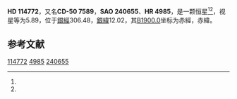 {{Starbox begin
| name = HD 114772
}}
{{Starbox observe
| epoch = [[J2000.0|J2000.0]]
| constell = {{星座名待查}}<ref name=SIMBAD>{{cite web
 | url=http://simbad.u-strasbg.fr/simbad/sim-id?Ident=HR+4985
 | title=Pulsating variable Star
 | publisher=Centre de Données astronomiques de Strasbourg
 | work=SIMBAD
 | accessdate=2012-07-13
 | archive-date=2016-03-17
 | archive-url=https://web.archive.org/web/20160317011726/http://simbad.u-strasbg.fr/simbad/sim-id?Ident=HR+4985
 | dead-url=no
 }}</ref><ref name=DATA>{{cite web
 | url=http://vizier.u-strasbg.fr/viz-bin/VizieR-5?-out.add=.&-source=5050&-corr=PK=HR&-out.max=9999&HR=4985
 | title=VizieR Detailed Page
 | accessdate=2012-07-13
 | archive-date=2016-03-04
 | archive-url=https://web.archive.org/web/20160304235008/http://vizier.u-strasbg.fr/viz-bin/VizieR-5?-out.add=.&-source=5050&-corr=PK=HR&-out.max=9999&HR=4985
 | dead-url=no
 }}</ref>
| 星官 = 
| ra = {{RA|13|13|23.5}}<ref name=SIMBAD /><ref name=DATA />
| dec = {{DEC|-50|42|0}}<ref name=SIMBAD /><ref name=DATA />
| appmag_v = 5.89<ref name=SIMBAD /><ref name=DATA />
}}
{{Starbox character
| class = B9V<ref name=SIMBAD /><ref name=DATA />
| b-v = -0.02<ref name=SIMBAD /><ref name=DATA />
| u-b = <ref name=SIMBAD /><ref name=DATA />
| r-i = <ref name=SIMBAD /><ref name=DATA />
| variable = 
}}
{{Starbox astrometry
| radial_v = 
| prop_mo_ra = -1
| parallax = 
| p_error = 
}}
{{Starbox catalog
| names =CD-50 7589，[[SAO星表|SAO]] 240655，[[HD星表|HD]] 114772，[[HR星表|HR]] 4985}}
{{Starbox reference |Simbad=HR+4985}}
{{Starbox end}}

'''HD 114772'''，又名'''CD-50 7589'''，'''SAO 240655'''、'''HR 4985'''，是一颗恒星<ref name=SIMBAD /><ref name=DATA />，视星等为5.89，位于[[銀道座標系|銀經]]306.48，[[銀道座標系|銀緯]]12.02，其[[B1900.0|B1900.0]]坐标为赤經{{RA|13|7|27.3}}，赤緯{{DEC|-50|12.02|7}}。

== 参考文献 ==
{{reflist}}

{{star-stub}}

[[Category:HD和HDE天體|114772]]
[[Category:HR天體|4985]]
[[Category:SAO天體|240655]]
